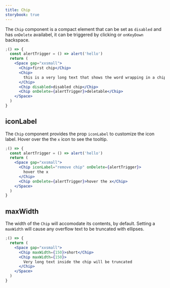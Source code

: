 ```yaml
---
title: Chip
storybook: true
---
```


The `Chip` component is a compact element that can be set as `disabled` and has `onDelete` availabel, it can be triggered by clicking or `onKeyDown` backspace.

```jsx
;() => {
  const alertTrigger = () => alert('hello')
  return (
    <Space gap="xxsmall">
      <Chip>first chip</Chip>
      <Chip>
        this is a very long text that shows the word wrapping in a chip
      </Chip>
      <Chip disabled>disabled chip</Chip>
      <Chip onDelete={alertTrigger}>deletable</Chip>
    </Space>
  )
}
```

## iconLabel

The `Chip` component provides the prop `iconLabel` to customize the icon label. Hover over the the `x` icon to see the tooltip.

```jsx
;() => {
  const alertTrigger = () => alert('hello')
  return (
    <Space gap="xxsmall">
      <Chip iconLabel="remove chip" onDelete={alertTrigger}>
        hover the x
      </Chip>
      <Chip onDelete={alertTrigger}>hover the x</Chip>
    </Space>
  )
}
```

## maxWidth

The width of the `Chip` will accomodate its contents, by default. Setting a `maxWidth` will cause any overflow text to be truncated with ellipses.

```jsx
;() => {
  return (
    <Space gap="xxsmall">
      <Chip maxWidth={150}>short</Chip>
      <Chip maxWidth={150}>
        Very long text inside the chip will be truncated
      </Chip>
    </Space>
  )
}
```
